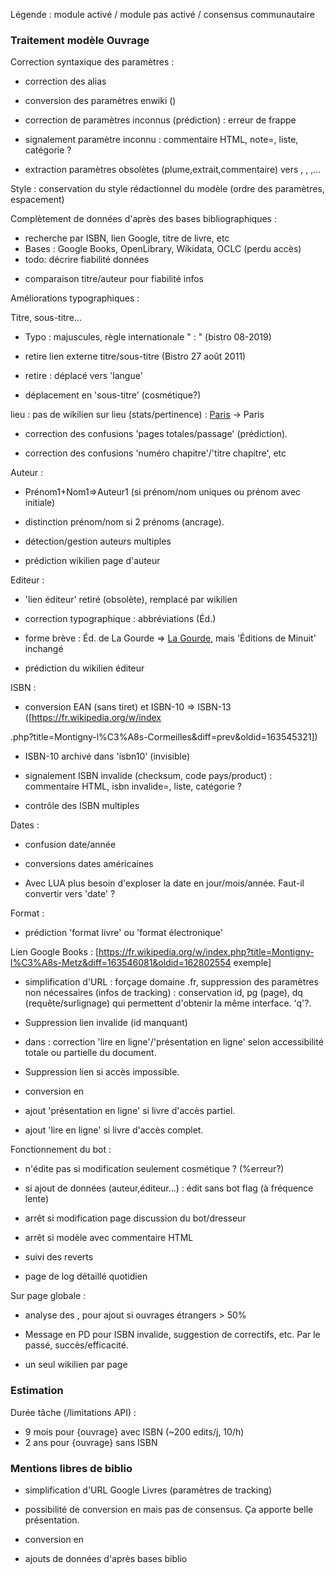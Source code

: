 Légende : {{fait}} module activé / {{pas fait}} module pas activé / {{attendre}} consensus communautaire

=== Traitement modèle Ouvrage ===

Correction syntaxique des paramètres :
* {{fait}} correction des alias
* {{fait}} conversion des paramètres enwiki ({{m|cite book}})
* {{fait}} correction de paramètres inconnus (prédiction) : erreur de frappe
* {{attendre}} {{pas fait}}  signalement paramètre inconnu : commentaire HTML, note=, liste, catégorie ?
* {{fait}} extraction paramètres obsolètes (plume,extrait,commentaire) vers {{m|plume}}, {{m|citationbloc}}, {{m|commentaire biblio}},{{m|début citation}}...

Style : {{attendre}} conservation du style rédactionnel du modèle (ordre des paramètres, espacement)

Complètement de données d'après des bases bibliographiques :
* recherche par {{fait}}ISBN, {{pas fait}} lien Google, {{pas fait}}  titre de livre, etc
* Bases : {{fait}} Google Books, {{fait}} OpenLibrary, {{pas fait}}  Wikidata, {{pas fait}}  OCLC (perdu accès)
* todo: décrire fiabilité données
* {{fait}} comparaison titre/auteur pour fiabilité infos

Améliorations typographiques :

Titre, sous-titre...
* {{fait}} Typo : majuscules, règle internationale " : " (bistro 08-2019)
* {{fait}}retire lien externe titre/sous-titre (Bistro 27 août 2011)
* {{fait}}retire {{m|lang}} : déplacé vers 'langue'
* {{fait}} déplacement en 'sous-titre' (cosmétique?)

lieu : {{fait}} pas de wikilien sur lieu (stats/pertinence) : [[Paris]] -> Paris

* {{fait}}correction des confusions 'pages totales/passage' (prédiction).
* {{fait}}correction des confusions 'numéro chapitre'/'titre chapitre', etc

Auteur :
* {{fait}} Prénom1+Nom1=>Auteur1 (si prénom/nom uniques ou prénom avec initiale)
* {{attendre}}  distinction prénom/nom si 2 prénoms (ancrage).
* {{pas fait}}  détection/gestion auteurs multiples
* {{pas fait}} {{3/4}}  prédiction wikilien page d'auteur

Editeur :
* {{fait}} 'lien éditeur' retiré (obsolète), remplacé par wikilien
* {{fait}} correction typographique : abbréviations (Éd.)
* {{fait}} forme brève : Éd. de La Gourde => [[Éditions de La Gourde|La Gourde]], mais 'Éditions de Minuit' inchangé
* {{pas fait}} {{3/4}} prédiction du wikilien éditeur

ISBN :
* {{fait}} conversion EAN (sans tiret) et ISBN-10 => ISBN-13 ([https://fr.wikipedia.org/w/index
.php?title=Montigny-l%C3%A8s-Cormeilles&diff=prev&oldid=163545321])
* {{fait}} ISBN-10 archivé dans 'isbn10' (invisible)
* {{attendre}} signalement ISBN invalide (checksum, code pays/product) : commentaire HTML, isbn invalide=, liste, catégorie ?
* {{pas fait}} contrôle des ISBN multiples

Dates :
* {{fait}} confusion date/année
* {{pas fait}}  conversions dates américaines
* {{attendre}} Avec LUA plus besoin d'exploser la date en jour/mois/année. Faut-il convertir vers 'date' ?

Format :
* {{fait}} prédiction 'format livre' ou 'format électronique'

Lien Google Books : [https://fr.wikipedia.org/w/index.php?title=Montigny-l%C3%A8s-Metz&diff=163546081&oldid=162802554
exemple]
* {{fait}} simplification d'URL : {{fait}} forçage domaine .fr, {{fait}}suppression des paramètres non nécessaires (infos de tracking) : conservation id, pg (page), dq (requête/surlignage) qui permettent d'obtenir la même interface. 'q'?.
* {{attendre}} Suppression lien invalide (id manquant)
* {{fait}} dans {{m|Ouvrage}} : correction 'lire en ligne'/'présentation en ligne' selon accessibilité totale ou partielle du document.
* {{attendre}} Suppression lien si accès impossible.
* {{attendre}}{{fait}} conversion en {{m|Google Livres}}
* {{fait}} ajout 'présentation en ligne' si livre d'accès partiel.
* {{attendre}} ajout 'lire en ligne' si livre d'accès complet.

Fonctionnement du bot :
* {{fait}} n'édite pas si modification seulement cosmétique ? (%erreur?)
* {{fait}}{{2/4}} si ajout de données (auteur,éditeur...) : édit sans bot flag (à fréquence lente)
* {{fait}} arrêt si modification page discussion du bot/dresseur
* {{fait}} arrêt si modèle avec commentaire HTML
* {{pas fait}}  suivi des reverts
* {{pas fait}} page de log détaillé quotidien

Sur page globale :
* {{pas fait}}  analyse des {{fr}}, {{en}} pour ajout {{fr}} si ouvrages étrangers > 50%
* {{pas fait}}  Message en PD pour ISBN invalide, suggestion de correctifs, etc. Par le passé, succès/efficacité.
* {{pas fait}}  un seul wikilien par page

=== Estimation ===
Durée tâche (/limitations API) :
* 9 mois pour {ouvrage} avec ISBN (~200 edits/j, 10/h)
* 2 ans pour {ouvrage} sans ISBN

=== Mentions libres de biblio ===
* {{attendre}} simplification d'URL Google Livres (paramètres de tracking)
* {{attendre}} possibilité de conversion en {{m|Google Livres}} mais pas de consensus. Ça apporte belle présentation.
* {{pas fait}}  conversion en {{m|ouvrage}}
* {{pas fait}}  ajouts de données d'après bases biblio
